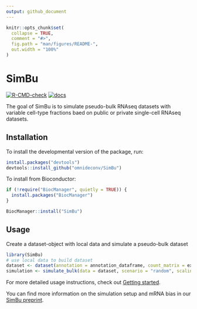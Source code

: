 ```yaml
---
output: github_document
---
```


<!-- README.md is generated from README.Rmd. Please edit that file -->

```r
knitr::opts_chunk$set(
  collapse = TRUE,
  comment = "#>",
  fig.path = "man/figures/README-",
  out.width = "100%"
)
```

# SimBu

<!-- badges: start -->
[![R-CMD-check](https://github.com/omnideconv/simulator/workflows/R-CMD-check/badge.svg)](https://github.com/omnideconv/simulator/actions)
[![docs](https://img.shields.io/badge/docs-pkgdown-blue.svg)](https://alex-d13.github.io/index.html)
<!-- badges: end -->

The goal of SimBu is to simulate pseudo-bulk RNAseq datasets with variable cell-type fractions baed on public or private single-cell RNAseq datasets.

## Installation

To install the developmental version of the package, run:

```r
install.packages("devtools")
devtools::install_github("omnideconv/SimBu")
```

To install from Bioconductor:

```r
if (!require("BiocManager", quietly = TRUE)) {
  install.packages("BiocManager")
}

BiocManager::install("SimBu")
```

## Usage

Create a dataset-object with local data and simulate a pseudo-bulk dataset

```r
library(SimBu)
# use local data to build dataset
dataset <- dataset(annotation = annotation_dataframe, count_matrix = expression_matrix, name = "test_dataset")
simulation <- simulate_bulk(data = dataset, scenario = "random", scaling_factor = "NONE")
```


For more detailed usage instructions, check out [Getting started](http://omnideconv.org/SimBu/articles/simulator_documentation.html). 

You can find more information on the simulation setup and mRNA bias in our [SimBu preprint](https://doi.org/10.1101/2022.05.06.490889). 
